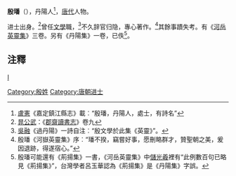 '''殷璠'''（{{bd|？||？||catIdx=Y殷}}），丹陽人<ref>[[盧憲|盧憲]]《嘉定鎮江縣志》載︰“殷璠，丹陽人，處士，有詩名”</ref>，[[唐代|唐代]]人物。

进士出身。<ref>[[晁公武|晁公武]]：《[[郡齋讀書志|郡齋讀書志]]》卷九</ref>曾任[[文學|文學]]職，<ref>[[吳融|吳融]]《過丹陽》一詩自注︰“殷文學於此集《英靈》”。</ref>不久辞官归隐，專心著作。<ref>殷璠《河嶽英靈集》序︰“璠不揆，竊嘗好事，愿刪略群才，贊聖朝之美，爰因退跡，得遂宿心。”</ref>其餘事蹟失考。有《[[河岳英靈集|河岳英靈集]]》三卷。另有《丹陽集》一卷，已佚<ref>殷璠可能還有《荊揚集》一書，《河岳英靈集》中[[儲光羲|儲光羲]]裡有“此例數百句已略見《荊揚集》”，台灣學者呂玉華認為《荊揚集》是《丹陽集》字誤。</ref>。

==注釋==
{{reflist}}
[[category:唐朝官員|I]]
[[Category:殷姓|Category:殷姓]]
[[Category:唐朝进士|Category:唐朝进士]]